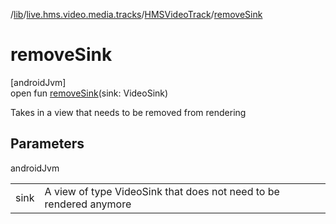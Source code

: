 /[lib](/api-reference/android/v2/home/content)/[live.hms.video.media.tracks](../index)/[HMSVideoTrack](index)/[removeSink](remove-sink)

# removeSink

[androidJvm]\
open fun [removeSink](remove-sink)(sink: VideoSink)

Takes in a view that needs to be removed from rendering

## Parameters

androidJvm

|      |                                                                    |
| ---- | ------------------------------------------------------------------ |
| sink | A view of type VideoSink that does not need to be rendered anymore |
